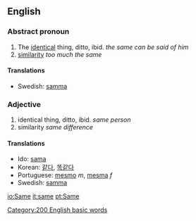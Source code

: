 ==English==
===Abstract pronoun===
#The [[identical]] thing, ditto, ibid. ''the same can be said of him''
#[[similarity]] ''too much the same''

====Translations====
*Swedish: [[samma]]

===Adjective===
#identical thing, ditto, ibid. ''same person''
#similarity ''same difference''

====Translations====
*Ido: [[sama]]
*Korean: [[같다]], [[똑같다]]
*Portuguese: [[mesmo]] ''m'', [[mesma]] ''f''
*Swedish: [[samma]]
[[Category:200 English basic words]]

[[io:Same]]
[[it:same]]
[[pt:Same]]